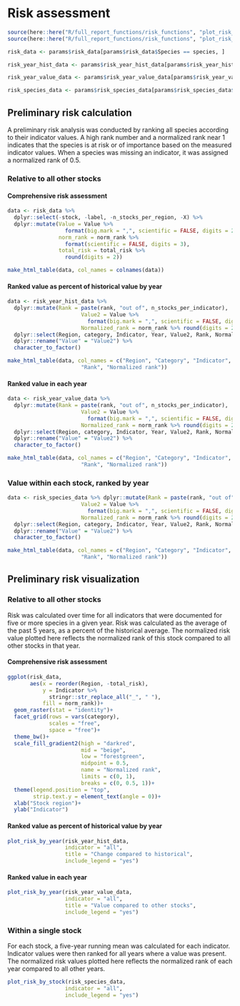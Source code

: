 # Risk assessment

```r
source(here::here("R/full_report_functions/risk_functions", "plot_risk_within_species.R"))
source(here::here("R/full_report_functions/risk_functions", "plot_risk_by_year.R"))
```

```r
risk_data <- params$risk_data[params$risk_data$Species == species, ]

risk_year_hist_data <- params$risk_year_hist_data[params$risk_year_hist_data$Species == species, ]

risk_year_value_data <- params$risk_year_value_data[params$risk_year_value_data$Species == species, ]

risk_species_data <- params$risk_species_data[params$risk_species_data$Species == species, ]
```

## Preliminary risk calculation

A preliminary risk analysis was conducted by ranking all species according to their indicator values. A high rank number and a normalized rank near 1 indicates that the species is at risk or of importance based on the measured indicator values. When a species was missing an indicator, it was assigned a normalized rank of 0.5.

### Relative to all other stocks

#### Comprehensive risk assessment {-}
```r
data <- risk_data %>%
  dplyr::select(-stock, -label, -n_stocks_per_region, -X) %>%
  dplyr::mutate(Value = Value %>%
                  format(big.mark = ",", scientific = FALSE, digits = 2),
                norm_rank = norm_rank %>%
                  format(scientific = FALSE, digits = 3),
                total_risk = total_risk %>%
                  round(digits = 2))

make_html_table(data, col_names = colnames(data))
```

#### Ranked value as percent of historical value by year {-}
```r
data <- risk_year_hist_data %>% 
  dplyr::mutate(Rank = paste(rank, "out of", n_stocks_per_indicator),
                       Value2 = Value %>% 
                         format(big.mark = ",", scientific = FALSE, digits = 2),
                       Normalized_rank = norm_rank %>% round(digits = 2)) %>%
  dplyr::select(Region, category, Indicator, Year, Value2, Rank, Normalized_rank) %>%
  dplyr::rename("Value" = "Value2") %>%
  character_to_factor()

make_html_table(data, col_names = c("Region", "Category", "Indicator", "Year", "Value (% of historical)",
                       "Rank", "Normalized rank"))
```

#### Ranked value in each year {-}
```r
data <- risk_year_value_data %>% 
  dplyr::mutate(Rank = paste(rank, "out of", n_stocks_per_indicator),
                       Value2 = Value %>% 
                         format(big.mark = ",", scientific = FALSE, digits = 2),
                       Normalized_rank = norm_rank %>% round(digits = 2)) %>%
  dplyr::select(Region, category, Indicator, Year, Value2, Rank, Normalized_rank) %>%
  dplyr::rename("Value" = "Value2") %>%
  character_to_factor()

make_html_table(data, col_names = c("Region", "Category", "Indicator", "Year", "Value (magnitude)",
                       "Rank", "Normalized rank"))
```

### Value within each stock, ranked by year 
```r
data <- risk_species_data %>% dplyr::mutate(Rank = paste(rank, "out of", n_years_per_indicator),
                       Value2 = Value %>% 
                         format(big.mark = ",", scientific = FALSE, digits = 2),
                       Normalized_rank = norm_rank %>% round(digits = 2)) %>%
  dplyr::select(Region, category, Indicator, Year, Value2, Rank, Normalized_rank) %>%
  dplyr::rename("Value" = "Value2") %>%
  character_to_factor()

make_html_table(data, col_names = c("Region", "Category", "Indicator", "Year", "Value",
                       "Rank", "Normalized rank"))
```

## Preliminary risk visualization

### Relative to all other stocks

Risk was calculated over time for all indicators that were documented for five or more species in a given year. Risk was calculated as the average of the past 5 years, as a percent of the historical average. The normalized risk value plotted here reflects the normalized rank of this stock compared to all other stocks in that year.

#### Comprehensive risk assessment {-}
```r
ggplot(risk_data,
       aes(x = reorder(Region, -total_risk),
           y = Indicator %>% 
             stringr::str_replace_all("_", " "),
           fill = norm_rank))+
  geom_raster(stat = "identity")+
  facet_grid(rows = vars(category),
             scales = "free",
             space = "free")+
  theme_bw()+
  scale_fill_gradient2(high = "darkred", 
                       mid = "beige", 
                       low = "forestgreen", 
                       midpoint = 0.5,
                       name = "Normalized rank",
                       limits = c(0, 1),
                       breaks = c(0, 0.5, 1))+
  theme(legend.position = "top",
        strip.text.y = element_text(angle = 0))+
  xlab("Stock region")+
  ylab("Indicator")
```

#### Ranked value as percent of historical value by year {-}
```r
plot_risk_by_year(risk_year_hist_data,
                  indicator = "all",
                  title = "Change compared to historical",
                  include_legend = "yes")
```

#### Ranked value in each year {-}
```r
plot_risk_by_year(risk_year_value_data,
                  indicator = "all",
                  title = "Value compared to other stocks",
                  include_legend = "yes")
```

### Within a single stock

For each stock, a five-year running mean was calculated for each indicator. Indicator values were then ranked for all years where a value was present. The normalized risk values plotted here reflects the normalized rank of each year compared to all other years.

```r
plot_risk_by_stock(risk_species_data,
                  indicator = "all",
                  include_legend = "yes")
```